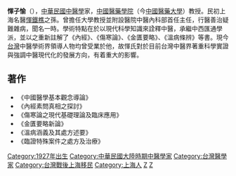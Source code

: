 '''惲子愉'''（{{bd|1927年|1月2日|2005年|4月14日|catIdx=Y惲}}），[[中華民國|中華民國]][[中醫學|中醫學]]家，[[中國醫藥學院|中國醫藥學院]]（今[[中國醫藥大學|中國醫藥大學]]）教授。民初上海名醫[[惲鐵樵|惲鐵樵]]之孫。曾擔任大學教授並附設醫院中醫內科部首任主任，行醫善治疑難雜病，聞名一時。學術特點在於以現代科學知識來詮釋中醫，承繼中西匯通學派，並以之重新註解了《內經》、《傷寒論》、《金匱要略》、《溫病條辨》等書。現今[[台灣|台灣]]中醫學術界領導人物均曾受業於他，故惲氏對於目前台灣中醫界著重科學實證與強調中醫現代化的發展方向，有着重大的影響。

==著作==
*《中國醫學基本觀念導論》
*《內經素問真相之探討》
*《傷寒論之現代基礎理論及臨床應用》
*《金匱要略新論》
*《溫病涵義及其處方述要》
*《臨證特殊案件之處方及治療》

{{毗陵惲氏}}
{{DEFAULTSORT:Yun惲}}
[[Category:1927年出生|Category:1927年出生]]
[[Category:中華民國大陸時期中醫學家|Category:中華民國大陸時期中醫學家]]
[[Category:台灣醫學家|Category:台灣醫學家]]
[[Category:台灣戰後上海移民|Category:台灣戰後上海移民]]
[[Category:上海人|Category:上海人]]
[[Category:惲姓|Z]]
[[Category:毗陵惲氏|Z]]